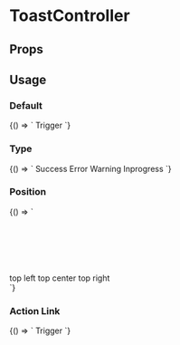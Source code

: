 
# ToastController

<Meta title='Toast' component='fw-toast' />

## Props

<Props of='fw-toast' />

## Usage

### Default

<Preview>
  <Story name='Default'>
    {() => `
    <fw-toast id="default_toast" type="success" content="Successfullly triggered" sticky="true"></fw-toast>
    <fw-button onClick="document.querySelector('#default_toast').trigger({})">Trigger</fw-button>
    `}
  </Story>
</Preview>

### Type

<Preview>
  <Story name='Type'>
    {() => `
    <fw-toast id="type_toast" sticky=true></fw-toast>
    <fw-button onClick="document.querySelector('#type_toast').trigger({type:'success', content: 'Successfullly triggered'})">Success</fw-button>
    <fw-button onClick="document.querySelector('#type_toast').trigger({type:'error', content:'something went wrong!'})">Error</fw-button>
    <fw-button onClick="document.querySelector('#type_toast').trigger({type:'warning', content:'This is a warning!'})">Warning</fw-button>
    <fw-button onClick="document.querySelector('#type_toast').trigger({type:'inprogress', content:'Request is in progress'})">Inprogress</fw-button>
    `}
  </Story>
</Preview>

### Position

<Preview>
  <Story name='position'>
    {() => `
    <div style="margin-top: 100px">
      <fw-button onClick="document.querySelector('#topleft').trigger({position: 'top-left'})">top left</fw-button>
      <fw-toast id="topleft" type="success" position="top-left" content="Successfullly triggered"></fw-toast>
      <fw-button onClick="document.querySelector('#topcenter').trigger({position: 'top-center'})">top center</fw-button>
      <fw-toast id="topcenter" type="success" position="top-center" content="Successfullly triggered"></fw-toast>
      <fw-button onClick="document.querySelector('#topright').trigger({position: 'top-right'})">top right</fw-button>
      <fw-toast id="topright" type="success" position="top-right" content="Successfullly triggered"></fw-toast>
    </div>
    `}
  </Story>
</Preview>

### Action Link

<Preview>
  <Story name='Action Link'>
    {() => `
    <fw-button onClick="document.querySelector('#actionlink_toast').trigger({})">Trigger</fw-button>
    <fw-toast id="actionlink_toast" action-link-text="Undo" type="success" content="Record successfullly deleted" sticky="true"></fw-toast>`}
  </Story>
</Preview>
